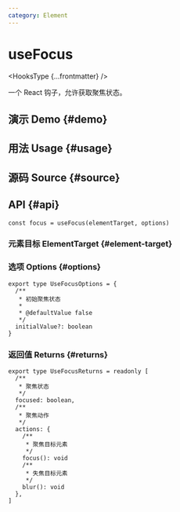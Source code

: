 ```yaml
---
category: Element
---
```


# useFocus


<HooksType {...frontmatter} />

一个 React 钩子，允许获取聚焦状态。

## 演示 Demo \{#demo}


<App />

## 用法 Usage \{#usage}



## 源码 Source \{#source}


<Source />

## API \{#api}

```tsx
const focus = useFocus(elementTarget, options)
```

### 元素目标 ElementTarget \{#element-target}


<Tip type="target" />

### 选项 Options \{#options}

```tsx
export type UseFocusOptions = {
  /**
   * 初始聚焦状态
   *
   * @defaultValue false
   */
  initialValue?: boolean
}
```

### 返回值 Returns \{#returns}

```tsx
export type UseFocusReturns = readonly [
  /**
   * 聚焦状态
   */
  focused: boolean,
  /**
   * 聚焦动作
   */
  actions: {
    /**
     * 聚焦目标元素
     */
    focus(): void
    /**
     * 失焦目标元素
     */
    blur(): void
  },
]
```
